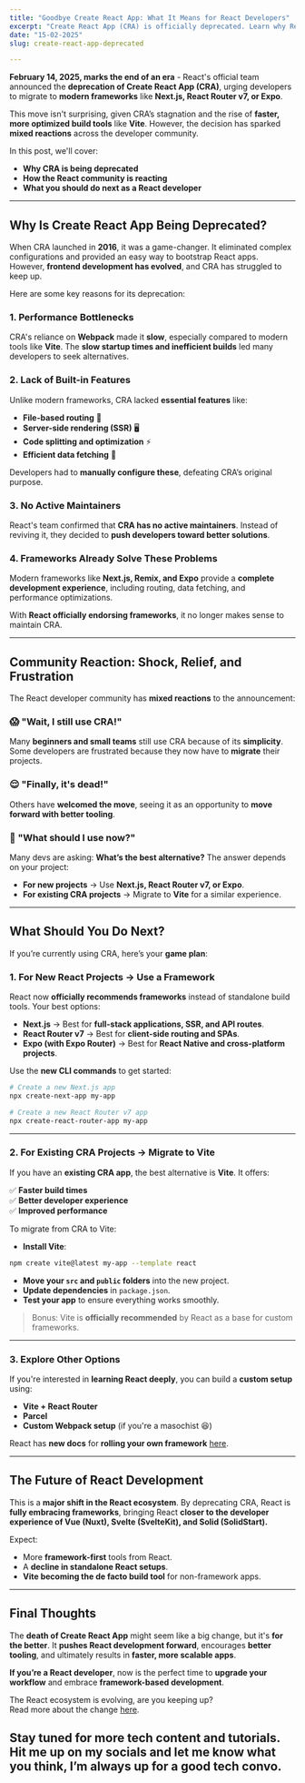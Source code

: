 ```yaml
---
title: "Goodbye Create React App: What It Means for React Developers"
excerpt: "Create React App (CRA) is officially deprecated. Learn why React is shifting towards frameworks like Next.js, Vite, and React Router v7, how to migrate your projects, and what this change means for React developers in 2025."
date: "15-02-2025" 
slug: create-react-app-deprecated

---
```


**February 14, 2025, marks the end of an era** - React's official team announced the **deprecation of Create React App (CRA)**, urging developers to migrate to **modern frameworks** like **Next.js, React Router v7, or Expo**.

This move isn't surprising, given CRA’s stagnation and the rise of **faster, more optimized build tools** like **Vite**. However, the decision has sparked **mixed reactions** across the developer community.

In this post, we'll cover:

- **Why CRA is being deprecated**
- **How the React community is reacting**
- **What you should do next as a React developer**

---

<h2 class="text-2xl font-semibold text-primary my-4">Why Is Create React App Being Deprecated? </h2>

When CRA launched in **2016**, it was a game-changer. It eliminated complex configurations and provided an easy way to bootstrap React apps. However, **frontend development has evolved**, and CRA has struggled to keep up.

Here are some key reasons for its deprecation:

### 1. **Performance Bottlenecks**
CRA's reliance on **Webpack** made it **slow**, especially compared to modern tools like **Vite**. The **slow startup times and inefficient builds** led many developers to seek alternatives.

### 2. **Lack of Built-in Features**
Unlike modern frameworks, CRA lacked **essential features** like:

- **File-based routing** 📂
- **Server-side rendering (SSR)** 🖥️
- **Code splitting and optimization** ⚡
- **Efficient data fetching** 🔄

Developers had to **manually configure these**, defeating CRA’s original purpose.

### 3️. **No Active Maintainers**
React's team confirmed that **CRA has no active maintainers**. Instead of reviving it, they decided to **push developers toward better solutions**.

### 4. **Frameworks Already Solve These Problems**
Modern frameworks like **Next.js, Remix, and Expo** provide a **complete development experience**, including routing, data fetching, and performance optimizations.

With **React officially endorsing frameworks**, it no longer makes sense to maintain CRA.

---

<h2 class="text-2xl font-semibold text-primary my-4">Community Reaction: Shock, Relief, and Frustration </h2>

The React developer community has **mixed reactions** to the announcement:

### 😱 **"Wait, I still use CRA!"**
Many **beginners and small teams** still use CRA because of its **simplicity**. Some developers are frustrated because they now have to **migrate** their projects.

### 😌 **"Finally, it's dead!"**
Others have **welcomed the move**, seeing it as an opportunity to **move forward with better tooling**.

### 🤔 **"What should I use now?"**
Many devs are asking: **What’s the best alternative?** The answer depends on your project:

- **For new projects** → Use **Next.js, React Router v7, or Expo**.
- **For existing CRA projects** → Migrate to **Vite** for a similar experience.

---

<h2 class="text-2xl font-semibold text-primary my-4">What Should You Do Next? </h2>

If you’re currently using CRA, here’s your **game plan**:

### 1. **For New React Projects** → Use a Framework
React now **officially recommends frameworks** instead of standalone build tools. Your best options:

- **Next.js** → Best for **full-stack applications, SSR, and API routes**.
- **React Router v7** → Best for **client-side routing and SPAs**.
- **Expo (with Expo Router)** → Best for **React Native and cross-platform projects**.

Use the **new CLI commands** to get started:

```bash
# Create a new Next.js app
npx create-next-app my-app

# Create a new React Router v7 app
npx create-react-router-app my-app
```

---

### 2. **For Existing CRA Projects** → Migrate to Vite
If you have an **existing CRA app**, the best alternative is **Vite**. It offers:

✅ **Faster build times**  
✅ **Better developer experience**  
✅ **Improved performance**  

To migrate from CRA to Vite:

- **Install Vite**:

```bash
npm create vite@latest my-app --template react
```

- **Move your `src` and `public` folders** into the new project.  
- **Update dependencies** in `package.json`.  
- **Test your app** to ensure everything works smoothly.  

> Bonus: Vite is **officially recommended** by React as a base for custom frameworks.

---

### 3. **Explore Other Options**
If you're interested in **learning React deeply**, you can build a **custom setup** using:

- **Vite + React Router**
- **Parcel**
- **Custom Webpack setup** (if you're a masochist 😆)

React has **new docs** for **rolling your own framework** <span class="text-blue-500">[here](https://react.dev/learn/creating-a-react-app).</span>

---

<h2 class="text-2xl font-semibold text-primary my-4">The Future of React Development </h2>

This is a **major shift in the React ecosystem**. By deprecating CRA, React is **fully embracing frameworks**, bringing React **closer to the developer experience of Vue (Nuxt), Svelte (SvelteKit), and Solid (SolidStart).**

Expect:

- More **framework-first** tools from React.  
- A **decline in standalone React setups**.  
- **Vite becoming the de facto build tool** for non-framework apps.  

---

<h2 class="text-2xl font-semibold text-primary my-4">Final Thoughts </h2>

The **death of Create React App** might seem like a big change, but it's **for the better**. It **pushes React development forward**, encourages **better tooling**, and ultimately results in **faster, more scalable apps**.

**If you’re a React developer**, now is the perfect time to **upgrade your workflow** and embrace **framework-based development**.

The React ecosystem is evolving, are you keeping up? <br/>
Read more about the change <span class="text-blue-500">[here](https://react.dev/blog/2025/02/14/sunsetting-create-react-app).</span>

Stay tuned for more tech content and tutorials. Hit me up on my socials and let me know what you think, I’m always up for a good tech convo.
---